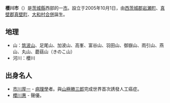 {{Unreferenced|time=2019-08-02T12:55:23+00:00}}

{{日本都市|
自治體名=櫻川市|
圖像=[[File:Hashimoto_Ryokan_at_Makabe.jpg|240px]]|
圖像說明=[[真壁|真壁]][[重要傳統的建造物群保存地區|傳統建築群]]（真壁老街）|
市章=|
日文原名=桜川市|
平假名=さくらがわし|
羅馬字拼音=Sakuragawa-shi|
都道府縣=茨城縣|
支廳=|
編號= 08231-7 |
面積=179.78|
邊界未定=|
人口=49,127|
統計時間=2007年6月1日|
自治體=[[笠間市|笠間市]]、[[石岡市|石岡市]]、[[筑波市|筑波市]]、[[筑西市|筑西市]]<br/>'''[[栃木縣|栃木縣]]'''：[[真岡市|真岡市]]、[[益子町|益子町]]、[[茂木町|茂木町]] |
樹=|
花=|
鳥=|
其他象徵物=|
其他象徵=|
郵遞區號=309-1293|
所在地=櫻川市羽田1023 |
電話號碼=296-58-5111|
外部連結= http://www.city.sakuragawa.lg.jp/index.html |
經度=|
緯度=|
地圖=|
註記=|
}}
'''櫻川市'''（{{jpn|j=桜川市|hg=さくらがわし|rm=Sakuragawa shi|f=y}}）是[[茨城縣|茨城縣]]西部的一[[市|市]]。設立于2005年10月1日，由[[西茨城郡|西茨城郡]][[岩瀬町|岩瀬町]]、[[真壁郡|真壁郡]][[真壁町|真壁町]]、[[大和村_(茨城縣)|大和村]][[市町村合併|合併]]誕生。

== 地理 ==
* 山：[[筑波山|筑波山]]、足尾山、加波山、高峯、富谷山、羽田山、御嶽山、雨引山、燕山、丸山、蘑菇山（きのこ山）
* 河川：櫻川

== 出身名人 ==
* [[市川厚一|市川厚一]] - [[病理學|病理學]]者。與[[山極勝三郎|山極勝三郎]]完成世界首次誘發人工癌症。
* [[櫻川惠|櫻川惠]] - 聲優。
{{茨城縣}}
{{Authority control}}
{{日本地理小作品}}